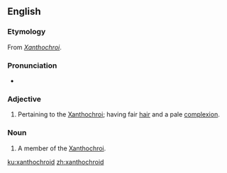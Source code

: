 ==English==

===Etymology===
From ''[[Xanthochroi]]''.

===Pronunciation===
* {{IPA|/zænˈθəʊkɹɔɪd/|lang=en}}

===Adjective===
{{en-adj}}

# {{lb|en|anthropology}} Pertaining to the [[Xanthochroi]]; having fair [[hair]] and a pale [[complexion]].

===Noun===
{{en-noun}}

# {{lb|en|anthropology}} A member of the [[Xanthochroi]].

[[ku:xanthochroid]]
[[zh:xanthochroid]]